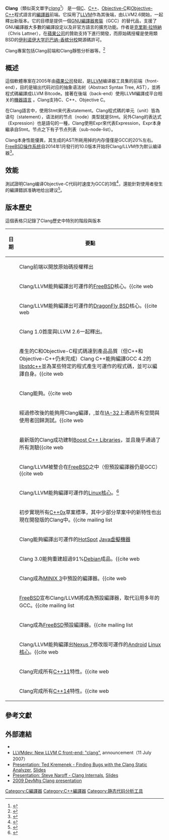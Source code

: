 {{NoteTA|G1=IT|G2=FL}}

{{Infobox software
| name = Clang
| logo = LLVM Logo.svg
| logo size = 136px
| screenshot = Clang 13.0.1 version information screenshot.png
| caption =
| author = [[克里斯·拉特納|克里斯·拉特納]]
| developer = LLVM开发小组
| released =
| latest release version = 13.0.1
| latest release date = {{release date and age|2022|02|08}}
| programming language = [[C++|C++]]
| operating system = [[Unix-like|Unix-like]]
| platform = [[跨平台|跨平台]]
| language =
| genre = [[編譯器|編譯器]]
| license = 
{{plainlist|
*[http://llvm.org/releases/3.8.0/LICENSE.TXT 伊利诺伊大学厄巴纳-香槟分校開源碼許可（University of Illinois/NCSA Open Source License）]
*[[Apache_License_2.0|Apache License 2.0]] with LLVM Exceptions (v9.0.0和之后的版本)<ref name="License">{{citation |title=The LLVM Project is under the Apache License v2.0 with LLVM Exceptions|url=https://releases.llvm.org/11.0.1/LICENSE.TXT |publisher=llvm.org |access-date=2021-02-03}}</ref>}}
}}
'''Clang'''（{{pron-en|ˈklæŋ}}類似英文單字''[[wikt:clang|clang]]''<ref>{{Cite mailing list
 |url         = http://lists.cs.uiuc.edu/pipermail/llvmdev/2008-July/015624.html
 |title       = simply wonder pronunciation of Clang
 |date        = 2008-07-03
 |accessdate  = 2008-07-09
 |mailinglist = LLVMdev
 |last        = Christopher
 |first       = Eric
 |authorlink  = 
 |deadurl     = yes
 |archiveurl  = https://web.archive.org/web/20120208050747/http://lists.cs.uiuc.edu/pipermail/llvmdev/2008-July/015624.html
 |archivedate = 2012-02-08
}}</ref>）
是一個[[C語言|C]]、[[C++|C++]]、[[Objective-C|Objective-C]]和[[Objective-C++|Objective-C++]]程式語言的[[編譯器|編譯器]]前端。它採用了[[LLVM|LLVM]]作為其後端，由LLVM2.6開始，一起釋出新版本。它的目標是提供一個[[GCC|GNU編譯器套裝]]（GCC）的替代品，支援了GNU編譯器大多數的編譯設定以及非官方語言的擴充功能。作者是[[克里斯·拉特納|克里斯·拉特納]]（Chris Lattner），在[[蘋果公司|蘋果公司]]的贊助支持下進行開發，而原始碼授權是使用類BSD的[[伊利诺伊大学厄巴纳-香槟分校|伊利诺伊大学厄巴纳-香槟分校]]開源碼許可。

Clang專案包括Clang前端和Clang靜態分析器等。<ref>{{cite web
 | url=http://clang-analyzer.llvm.org/
 | title=Clang Static Analyzer
 | publisher=LLVM
 | accessdate=2009-09-03
 | archive-date=2011-10-08
 | archive-url=https://web.archive.org/web/20111008200735/http://clang-analyzer.llvm.org/
 | dead-url=no
 }}</ref>

== 概述 ==
這個軟體專案在2005年由[[蘋果公司|蘋果公司]]發起，是[[LLVM|LLVM]]编译器工具集的前端（front-end），目的是输出代码对应的抽象语法树（Abstract Syntax Tree, AST），並將程式碼編譯成LLVM Bitcode。接著在後端（back-end）使用LLVM編譯成平台相关的[[機器語言|機器語言]]
。Clang支持C、C++、Objective C。

在Clang語言中，使用Stmt来代表statement。Clang程式碼的单元（unit）皆為语句（statement），语法树的节点（node）类型就是Stmt。另外Clang的表达式（Expression）也是語句的一種，Clang使用Expr來代表Expression，Expr本身繼承自Stmt。节点之下有子节点列表（sub-node-list）。

Clang本身性能優異，其生成的AST所耗用掉的内存僅僅是GCC的20%左右。[[FreeBSD|FreeBSD]][[操作系统|操作系统]]自2014年1月發行的10.0版本开始将Clang/LLVM作为默认编译器<ref>{{Cite web |url=https://www.freebsd.org/releases/10.0R/announce.html |title=FreeBSD 10.0-RELEASE Announcement |accessdate=2017-07-17 |archive-date=2017-07-08 |archive-url=https://web.archive.org/web/20170708223529/https://www.freebsd.org/releases/10.0R/announce.html |dead-url=no }}</ref>。

==效能==
測試證明Clang编译Objective-C代码时速度为GCC的3倍<ref>{{Cite web |url=http://llvm.org/pubs/2007-07-25-LLVM-2.0-and-Beyond.pdf |title=LLVM - 2.0 and beyond! |accessdate=2013-09-26 |archive-date=2012-06-18 |archive-url=https://web.archive.org/web/20120618155435/http://llvm.org/pubs/2007-07-25-LLVM-2.0-and-Beyond.pdf |dead-url=no |author=Chris Lattner}}</ref>，還能針對使用者發生的編譯錯誤准确地给出建议<ref>{{Cite web |url=http://blog.llvm.org/2010/04/amazing-feats-of-clang-error-recovery.html |title=Amazing feats of Clang Error Recovery |accessdate=2013-09-26 |archive-date=2010-07-02 |archive-url=https://web.archive.org/web/20100702211432/http://blog.llvm.org/2010/04/amazing-feats-of-clang-error-recovery.html |dead-url=no }}</ref>。

== 版本歷史 ==
這個表格只記錄了Clang歷史中特別的階段與版本
{| class="wikitable"

|-
! 日期
! 要點

|-
|{{dts|2007|7|11}} || Clang前端以開放原始碼授權釋出

|-
|{{dts|2009|2|25}}  || Clang/LLVM能夠編譯出可運作的[[FreeBSD|FreeBSD]]核心。<ref>{{cite web
 | first=Roman
 | last=Divacky
 | url=http://lists.freebsd.org/pipermail/freebsd-current/2009-February/003743.html
 | title=[ANNOUNCE] clang/llvm can compile booting FreeBSD kernel on i386/amd64
 | accessdate=2013-11-08
 | archive-date=2012-04-30
 | archive-url=https://www.webcitation.org/67JxI0H6j?url=http://lists.freebsd.org/pipermail/freebsd-current/2009-February/003743.html
 | dead-url=no
 }}</ref><ref>{{citation |url=http://wiki.freebsd.org/BuildingFreeBSDWithClang |title=Building FreeBSD with Clang |publisher=Wiki.freebsd.org |date=2012-08-24 |accessdate=2012-09-18 |archive-date=2012-10-01 |archive-url=https://web.archive.org/web/20121001103027/http://wiki.freebsd.org/BuildingFreeBSDWithClang |dead-url=no }}</ref>

|-
|{{dts|2009|3|16}} || Clang/LLVM能夠編譯出可運作的[[DragonFly_BSD|DragonFly BSD]]核心。<ref>{{cite web
 | first=Alex
 | last=Hornung
 | url=http://leaf.dragonflybsd.org/mailarchive/kernel/2009-03/msg00067.html
 | title=llvm/clang once more
 | accessdate=2013-11-08
 | archive-date=2012-04-30
 | archive-url=https://www.webcitation.org/67JxIQ63x?url=http://leaf.dragonflybsd.org/mailarchive/kernel/2009-03/msg00067.html
 | dead-url=no
 }}</ref><ref>{{citation |url=http://www.dragonflybsd.org/docs/developer/clang/ |title=Clang |publisher=DragonFlyBSD |date= |accessdate=2012-09-18 |archive-date=2012-10-05 |archive-url=https://web.archive.org/web/20121005113539/http://www.dragonflybsd.org/docs/developer/clang/ |dead-url=no }}</ref>

|-
|{{dts|2009|10|23}} || Clang 1.0首度與LLVM 2.6一起釋出。

|-
|{{dts|2009|Dec|24}} || 產生的C和Objective-C程式碼達到產品品質（但C++和Objective-C++仍未完成）Clang C++能夠編譯GCC 4.2的[[libstdc++|libstdc++]]並為某些特定的程式產生可運作的程式碼，並可以編譯自身。<ref>{{cite web
 | publisher=LLVM Project Blog
 | url=http://blog.llvm.org/2009/12/clang-builds-llvm.html
 | title=Clang can compile LLVM and Clang
 | accessdate=2013-11-08
 | archive-date=2012-04-30
 | archive-url=https://www.webcitation.org/67JxJ28Q3?url=http://blog.llvm.org/2009/12/clang-builds-llvm.html
 | dead-url=yes
 }}</ref>

|-
|{{dts|2010|feb|2}} || Clang能夠{{Link-en|自举|Self-hosting}}。<ref>{{cite web
 | publisher=LLVM Project Blog
 | url=http://blog.llvm.org/2010/02/clang-successfully-self-hosts.html
 | title=Clang Successfully Self-Hosts
 | accessdate=2013-11-08
 | archive-date=2012-04-30
 | archive-url=https://www.webcitation.org/67JxJWr58?url=http://blog.llvm.org/2010/02/clang-successfully-self-hosts.html
 | dead-url=yes
 }}</ref>

|-
|{{dts|2010|feb|20}} || 經過修改後的{{Link-en|HelenOS|HelenOS}}能夠用Clang編譯，,並在[[IA-32|IA-32]]上通過所有空間與使用者回歸測試。<ref>{{cite web
 |title       = HelenOS mainline changeset head,294
 |url         = http://trac.helenos.org/trac.fcgi/changeset/mainline%2C294
 |deadurl     = yes
 |archiveurl  = https://www.webcitation.org/67JxK0Hvu?url=http://trac.helenos.org/changeset/mainline,294
 |archivedate = 2012-04-30
 |accessdate  = 2013-11-08
}}</ref>

|-
|{{dts|2010|May|20}} || 最新版的Clang成功建制[[Boost_C++_Libraries|Boost C++ Libraries]]，並且幾乎通過了所有測驗<ref>{{cite web
 | title=Clang++ Builds Boost!
 | first=Doug
 | last=Gregor
 | url=http://blog.llvm.org/2010/05/clang-builds-boost.html
 | publisher=LLVM Project Blog
 | accessdate=2013-11-08
 | archive-date=2012-04-30
 | archive-url=https://www.webcitation.org/67JxKWoOp?url=http://blog.llvm.org/2010/05/clang-builds-boost.html
 | dead-url=yes
 }}</ref>

|-
|{{dts|2010|jun|10}} || Clang/LLVM被整合在[[FreeBSD|FreeBSD]]之中（但預設編譯器仍是GCC）<ref>{{cite web
 | first=Brad
 | last=Davis
 | url=http://www.freebsd.org/news/status/report-2010-04-2010-06.html#Clang-Replacing-GCC-in-the-Base-System
 | title=FreeBSD Status Reports April - June, 2010
 | accessdate=2013-11-08
 | archive-date=2012-04-30
 | archive-url=https://www.webcitation.org/67JxL3rcf?url=http://www.freebsd.org/news/status/report-2010-04-2010-06.html#Clang-Replacing-GCC-in-the-Base-System
 | dead-url=no
 }}</ref>

|-
|{{dts|2010|oct|25}} || Clang/LLVM能夠編譯可運作的[[Linux核心|Linux核心]]。<ref>{{citation |url=http://lists.cs.uiuc.edu/pipermail/cfe-dev/2010-October/011711.html |title=Clang builds a working Linux Kernel (Boots to RL5 with SMP, networking and X, self hosts） |publisher=Lists.cs.uiuc.edu |date= |accessdate=2012-09-18 |deadurl=yes |archiveurl=https://web.archive.org/web/20150907044958/http://lists.cs.uiuc.edu/pipermail/cfe-dev/2010-October/011711.html |archivedate=2015-09-07 }}</ref>

|-
|{{dts|2011|January|26}} || 初步實現所有[[C++0x|C++0x]]草案標準，其中少部分草案中的新特性也出現在開發版的Clang中。<ref>{{cite mailing list
 |url         = http://lists.cs.uiuc.edu/pipermail/cfe-dev/2011-January/013013.html
 |first       = Douglas
 |last        = Gregor
 |title       = New C++0x feature support in Clang
 |date        = 26 January 2011
 |accessdate  = 29 January 2011
 |deadurl     = yes
 |archiveurl  = https://web.archive.org/web/20110130065354/http://lists.cs.uiuc.edu/pipermail/cfe-dev/2011-January/013013.html
 |archivedate = 2011年1月30日
}}</ref><ref>{{cite web
 | publisher=LLVM
 | url=http://clang.llvm.org/cxx_status.html
 | title=C++ and C++'0x Support in Clang
 | accessdate=2013-11-08
 | archive-date=2019-05-28
 | archive-url=https://web.archive.org/web/20190528214038/http://clang.llvm.org/cxx_status.html
 | dead-url=no
 }}</ref>

|-
|{{dts|2011|feb|10}} || Clang能夠編譯出可運作的[[HotSpot|HotSpot]] [[Java虛擬機器|Java虛擬機器]]

|-
|{{dts|2012|feb|28}} || Clang 3.0能夠重建超過91%[[Debian|Debian]]成品。<ref>{{cite web
 | first=Sylvestre
 | last=Ledru
 | url=http://clang.debian.net/
 | title=Rebuild of the Debian archive with clang
 | accessdate=2013-11-08
 | archive-date=2012-06-18
 | archive-url=https://www.webcitation.org/68WUnYciw?url=http://clang.debian.net/
 | dead-url=no
 }}</ref>

|-
|{{dts|2012|feb|29}} || Clang成為[[MINIX_3|MINIX 3]]中預設的編譯器。<ref>{{cite web
 | url=http://www.minix3.org/news/index.html
 | title=Official Minix 3 website: News
 | access-date=2013-11-08
 | archive-url=https://web.archive.org/web/20151128021642/http://www.minix3.org/news/index.html
 | archive-date=2015-11-28
 | dead-url=yes
 }}</ref>

|-
|{{dts|2012|may|12}} || [[FreeBSD|FreeBSD]]宣布Clang/LLVM將成為預設編譯器，取代沿用多年的GCC。<ref>{{cite mailing list
 | url=http://lists.freebsd.org/pipermail/freebsd-stable/2012-May/067486.html
 | first=Daniel
 | last=Gerzo
 | title=FreeBSD Quarterly Status Report January-March, 2012
 | date=12 May 2012
 | accessdate=14 May 2012
 | archive-date=2012-06-30
 | archive-url=https://www.webcitation.org/68oC9gNMN?url=http://lists.freebsd.org/pipermail/freebsd-stable/2012-May/067486.html
 | dead-url=no
 }}</ref>

|-
|{{dts|2012|nov|5}} || Clang成為[[FreeBSD|FreeBSD]]預設編譯器。<ref>{{cite mailing list
 | url=http://lists.freebsd.org/pipermail/freebsd-current/2012-November/037610.html
 | first=Brooks
 | last=Davis
 | title=HEADS UP: Clang now the default on x86
 | date=5 November 2012
 | accessdate=7 November 2012
 | archive-date=2013-11-22
 | archive-url=https://web.archive.org/web/20131122190530/http://lists.freebsd.org/pipermail/freebsd-current/2012-November/037610.html
 | dead-url=no
 }}</ref>

|-
|{{dts|2013|feb|18}} || Clang/LLVM能夠編譯出[[Nexus_7|Nexus 7]]修改版可運作的[[Android|Android]] [[Linux核心|Linux核心]]。<ref>{{cite web
 | url=http://events.linuxfoundation.org/images/stories/slides/abs2013_webster.pdf
 | first=Behan
 | last=Webster
 | title=LLVMLinux: Compiling Android with LLVM
 | date=18 February 2013
 | accessdate=11 May 2013
 | archive-url=https://web.archive.org/web/20140512210100/http://events.linuxfoundation.org/images/stories/slides/abs2013_webster.pdf
 | archive-date=2014-05-12
 | dead-url=yes
 }}</ref><ref>{{cite web
 | url=http://llvm.linuxfoundation.org/index.php/Nexus_7
 | first=Vinicius
 | last=Tinti
 | title=LLVMLinux: Nexus 7
 | date=17 March 2013
 | accessdate=11 May 2013
 | archive-url=https://web.archive.org/web/20140611050105/http://llvm.linuxfoundation.org/index.php/Nexus_7
 | archive-date=2014-06-11
 | dead-url=yes
 }}</ref>

|-
|{{dts|2013|apr|19}} || Clang完成所有[[C++11|C++11]]特性。<ref>{{cite web
 | first=Stefanus
 | last=Du Toit
 | url=https://twitter.com/sdt_intel/status/325289093170864129
 | title=Clang is C++11 feature complete as of *just now*!
 | accessdate=2013-11-08
 | archive-date=2019-09-24
 | archive-url=https://web.archive.org/web/20190924204137/https://twitter.com/stefanusdutoit/status/325289093170864129
 | dead-url=no
 }}</ref>

|-
|{{dts|2013|nov|6}} || Clang完成所有[[C++14|C++14]]特性。<ref>{{cite web
 | url=http://llvm.org/viewvc/llvm-project?view=revision&revision=194194
 | title=[llvm-project] Revision 194194
 | accessdate=2013-11-08
 | archive-date=2017-01-30
 | archive-url=https://web.archive.org/web/20170130114326/http://llvm.org/viewvc/llvm-project?view=revision&revision=194194
 | dead-url=yes
 }}</ref>

|}

==參考文獻==
{{Reflist|2}}

==外部連結==

*{{Official|http://clang.llvm.org/}}
*[https://web.archive.org/web/20070817044507/http://lists.cs.uiuc.edu/pipermail/llvmdev/2007-July/009817.html LLVMdev: New LLVM C front-end: "clang"], announcement（11 July 2007）
*[https://web.archive.org/web/20100613070529/http://llvm.org/devmtg/2008-08/Kremenek_StaticAnalyzer_Hi.m4v Presentation: Ted Kremenek - Finding Bugs with the Clang Static Analyzer], [http://llvm.org/devmtg/2008-08/Kremenek_StaticAnalyzer.pdf Slides]{{Wayback|url=http://llvm.org/devmtg/2008-08/Kremenek_StaticAnalyzer.pdf |date=20100613063900 }}
*[https://web.archive.org/web/20100613063447/http://llvm.org/devmtg/2008-08/Naroff_Clang_Hi.m4v Presentation: Steve Naroff - Clang Internals], [http://llvm.org/devmtg/2008-08/Naroff_Clang.pdf Slides]{{Wayback|url=http://llvm.org/devmtg/2008-08/Naroff_Clang.pdf |date=20100613063644 }}
*[http://llvm.org/devmtg/2009-10/StateOfClang.pdf 2009 DevMtg Clang presentation]{{Wayback|url=http://llvm.org/devmtg/2009-10/StateOfClang.pdf |date=20100613090158 }}

[[Category:C編譯器|Category:C編譯器]]
[[Category:C++編譯器|Category:C++編譯器]]
[[Category:静态代码分析工具|Category:静态代码分析工具]]